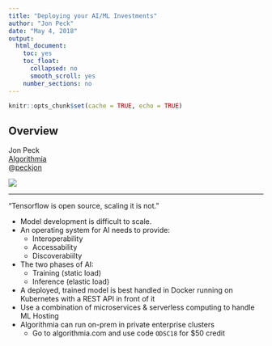 ```yaml
---
title: "Deploying your AI/ML Investments"
author: "Jon Peck"
date: "May 4, 2018"
output: 
  html_document:
    toc: yes
    toc_float:
      collapsed: no
      smooth_scroll: yes
    number_sections: no
---
```


```r
knitr::opts_chunk$set(cache = TRUE, echo = TRUE)
```

## Overview

<div class="row">

<div class="col-md-6">
Jon Peck  
[Algorithmia](https://algorithmia.com)  
@[peckjon](https://twitter.com/peckjon)  
</div>

<div class="col-md-6">
![](images/resized/peck_150.jpg)  
</div>

</div>

***

"Tensorflow is open source, scaling it is not."

- Model development is difficult to scale.
- An operating system for AI needs to provide:
    - Interoperability
    - Accessability
    - Discoverabiilty
- The two phases of AI:
    - Training (static load)
    - Inference (elastic load)
- A deployed, trained model is best handled in Docker running on Kubernetes with a REST API in front of it
- Use a combination of microservices & serverless computing to handle ML Hosting
- Algorithmia can run on-prem in private enterprise clusters
    - Go to algorithmia.com and use code `ODSC18` for $50 credit

